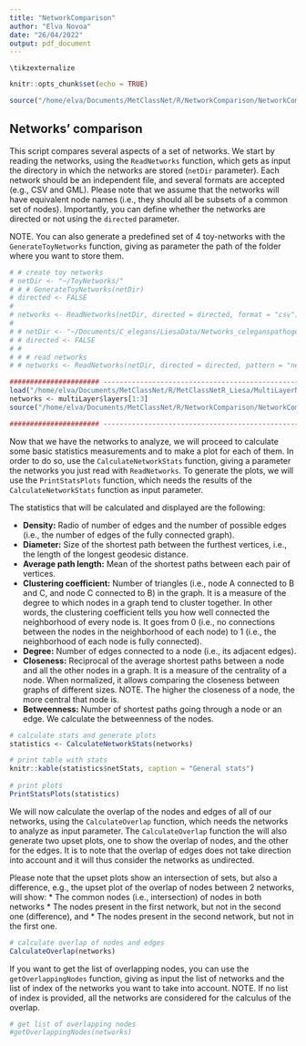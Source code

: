 ```yaml
---
title: "NetworkComparison"
author: "Elva Novoa"
date: "26/04/2022"
output: pdf_document
---
```


```cat
\tikzexternalize
```


```r
knitr::opts_chunk$set(echo = TRUE)

source("/home/elva/Documents/MetClassNet/R/NetworkComparison/NetworkComparisonFunctions.R")

```

## Networks' comparison

This script compares several aspects of a set of networks. We start by reading the 
networks, using the `ReadNetworks` function, which gets as input the directory
in which the networks are stored (`netDir` parameter). Each network 
should be an independent file, and several formats are accepted (e.g., CSV and 
GML). Please note that we assume that the networks will have equivalent node names 
(i.e., they should all be subsets of a common set of nodes). Importantly, you 
can define whether the networks are directed or not using the `directed` parameter.

NOTE. You can also generate a predefined set of 4 toy-networks with the `GenerateToyNetworks`
function, giving as parameter the path of the folder where you want to store them.

```r
# # create toy networks
# netDir <- "~/ToyNetworks/"
# # # GenerateToyNetworks(netDir)
# directed <- FALSE
# 
# networks <- ReadNetworks(netDir, directed = directed, format = "csv")
# 
# # netDir <- "~/Documents/C_elegans/LiesaData/Networks_celeganspathogenmicrobiome-subset_pos-neg_2022-01-12_1517/"
# # directed <- FALSE
# # 
# # # read networks
# # networks <- ReadNetworks(netDir, directed = directed, pattern = "neg", format = "gml")

###################### --------------------------------------------------------------
load("/home/elva/Documents/MetClassNet/R/MetClassNetR_Liesa/MultiLayerNetwork.RData")
networks <- multiLayer$layers[1:3]
source("/home/elva/Documents/MetClassNet/R/NetworkComparison/NetworkComparisonFunctions.R")

###################### --------------------------------------------------------------

```

Now that we have the networks to analyze, we will proceed to calculate some basic
statistics measurements and to make a plot for each of them. In order to do so,
use the `CalculateNetworkStats` function, giving a parameter the networks you just
read with `ReadNetworks`. To generate the plots, we will use the `PrintStatsPlots`
function, which needs the results of the `CalculateNetworkStats` function as input
parameter.

The statistics that will be calculated and displayed are the following:

* **Density:** Radio of number of edges and the number of possible edges (i.e.,
the number of edges of the fully connected graph).
* **Diameter:** Size of the shortest path between the furthest vertices, i.e.,
the length of the longest geodesic distance.
* **Average path length:** Mean of the shortest paths between each pair of
vertices.
* **Clustering coefficient:** Number of triangles (i.e., node A connected to
B and C, and node C connected to B) in the graph. It is a measure of the degree
to which nodes in a graph tend to cluster together. In other words, the 
clustering coefficient tells you how well connected the neighborhood of 
every node is. It goes from 0 (i.e., no connections between the nodes in the 
neighborhood of each node) to 1 (i.e., the neighborhood of each node is fully 
connected).
* **Degree:** Number of edges connected to a node (i.e., its adjacent edges).
* **Closeness:** Reciprocal of the average shortest paths between a node and all
the other nodes in a graph. It is a measure of the centrality of a node. When
normalized, it allows comparing the closeness between graphs of different sizes.
NOTE. The higher the closeness of a node, the more central that node is.
* **Betweenness:** Number of shortest paths going through a node or an edge. We
calculate the betweenness of the nodes.

```r
# calculate stats and generate plots
statistics <- CalculateNetworkStats(networks)

# print table with stats 
knitr::kable(statistics$netStats, caption = "General stats")
  
# print plots
PrintStatsPlots(statistics)
```

We will now calculate the overlap of the nodes and edges of all of our networks,
using the `CalculateOverlap` function, which needs the networks to analyze as
input parameter. The `CalculateOverlap` function the will also generate two
upset plots, one to show the overlap of nodes, and the other for the edges. It
is to note that the overlap of edges does not take direction into account and
it will thus consider the networks as undirected.

Please note that the upset plots show an intersection of sets, but also a
difference, e.g., the upset plot of the overlap of nodes between 2 networks, will
show:
* The common nodes (i.e., intersection) of nodes in both networks
* The nodes present in the first network, but not in the second one
(difference), and
* The nodes present in the second network, but not in the first one.

```r
# calculate overlap of nodes and edges
CalculateOverlap(networks)
```

If you want to get the list of overlapping nodes, you can use the 
`getOverlappingNodes` function, giving as input the list of networks and the 
list of index of the networks you want to take into account. 
NOTE. If no list of index is provided, all the networks are considered for the 
calculus of the overlap.

```r
# get list of overlapping nodes 
#getOverlappingNodes(networks)
```